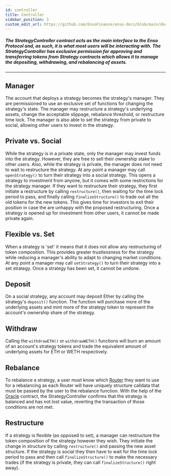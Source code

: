 ```yaml
---
id: controller
title: Controller
sidebar_position: 3
custom_edit_url: https://github.com/EnsoFinance/enso-docs/blob/main/docs/smart-contracts/core/controller.mdx
---
```


##### The StrategyController contract acts as the main interface to the Enso Protocol and, as such, it is what most users will be interacting with. The StrategyController has exclusive permission for approving and transferring tokens from Strategy contracts which allows it to manage the depositing, withdrawing, and rebalancing of assets.

---


## Manager
The account that deploys a strategy becomes the strategy's manager. They are permissioned to use an exclusive set of functions for changing the strategy's state. The manager may restructure a strategy's underlying assets, change the acceptable slippage, rebalance threshold, or restructure time lock. The manager is also able to set the strategy from private to social, allowing other users to invest in the strategy.
## Private vs. Social
While the strategy is in a private state, only the manager may invest funds into the strategy. However, they are free to sell their ownership stake to other users. Also, while the strategy is private, the manager does not need to wait to restructure the strategy.
At any point a manager may call `openStrategy()` to turn their strategy into a social strategy. This opens a strategy to investment from anyone, but it comes with some restrictions for the strategy manager. If they want to restructure their strategy, they first initiate a restructure by calling `restructure()`, then waiting for the time lock period to pass, and finally calling `finalizeStructure()` to trade out all the old tokens for the new tokens. This gives time for investors to exit their position in case the are unhappy with the proposed restructuring.
Once a strategy is opened up for investment from other users, it cannot be made private again.
## Flexible vs. Set
When a strategy is 'set' it means that it does not allow any restructuring of token composition. This provides greater trustlessness for the strategy while reducing a manager's ability to adapt to changing market conditions. At any point a manager may call `setStrategy()` to turn their strategy into a set strategy. Once a strategy has been set, it cannot be undone.
## Deposit
On a social strategy, any account may deposit Ether by calling the strategy's `deposit()` function. The function will purchase more of the underlying assets and mint more of the strategy token to represent the account's ownership share of the strategy.
## Withdraw
Calling the `withdrawETH()` or `withdrawWETH()` functions will burn an amount of an account's strategy tokens and trade the equivalent amount of underlying assets for ETH or WETH respectively.
## Rebalance
To rebalance a strategy, a user must know which [Router](routers/routers-overview) they want to use for a rebalancing as each Router will have uniquely structure calldata that must be passed by the user to the rebalance function. With the help of the [Oracle](oracles/enso-oracle) contract, the StrategyController confirms that the strategy is balanced and has not lost value, reverting the transaction of those conditions are not met.
## Restructure
If a strategy is flexible (as opposed to set), a manager can restructure the token composition of the strategy however they wish. They initiate the change in structure by calling `restructure()` and passing the new asset structure. If the strategy is social they then have to wait for the time lock period to pass and then call `finalizeStructure()` to make the necessary trades (if the strategy is private, they can call `finalizeStructure()` right away).
